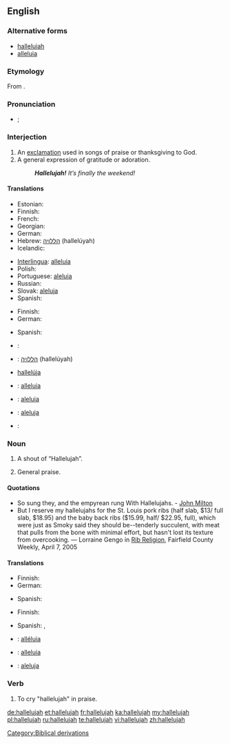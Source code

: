 ==English==

===Alternative forms===
* [[halleluiah]]<!--I don't know this one...--><!-- It's older, I think, and more phonetic --dmh -->
* [[alleluia]]

===Etymology===
From {{etyl|he}} {{term|הללויה|sc=Hebr||Praise [[Jah]]!|lang=he}}.

===Pronunciation===
* {{a|UK}} {{IPA|/ˈhæl.əˌluː.jə/|/hæl.ɪˈluː.jə/}}; {{SAMPA|/"h{l.@%lu:.j@/|/h{l.I"lu:.j@/}}

===Interjection===
{{en-intj}}

# An [[exclamation]] used in songs of praise or thanksgiving to God.
# A general expression of gratitude or adoration.
#: '''''Hallelujah!''' It’s finally the weekend!''

====Translations====
{{trans-top|exclamation to praise God}}
* Estonian: {{t|et|halleluuja}}
* Finnish: {{t+|fi|halleluja}}
* French: {{t+|fr|alléluia}}
* Georgian: {{t|ka|ალილუია|sc=Geor|xs=Georgian}}
* German: {{t+|de|halleluja}}
* Hebrew: [[הללויה]] (hallelúyah)
* Icelandic: {{t|is|hallelúja}}
{{trans-mid}}
* [[Interlingua]]: [[alleluia#Interlingua|alleluia]]
* Polish: {{t+|pl|alleluja}}
* Portuguese: [[aleluia]]
* Russian: {{t+|ru|аллилуйя}}
* Slovak: [[aleluja]]
* Spanish: {{t-|es|aleluya|f}}
{{trans-bottom}}

{{trans-top|general exclamation of gratitude}}
* Finnish: {{t+|fi|halleluja}}
* German: {{t+|de|Gott sei Dank}}
{{trans-mid}}
* Spanish: {{t-|es|aleluya|f}}
{{trans-bottom}}

{{checktrans-top}}
* {{ttbc|French}}: {{t+|fr|alléluia}}
* {{ttbc|Hebrew}}: [[הללויה]] (hallelúyah)
* {{ttbc|Icelandic}} [[hallelúja]]
* {{ttbc|Interlingua}}: [[alleluia#Interlingua|alleluia]]
* {{ttbc|Portuguese}}: [[aleluia]]
* {{ttbc|Slovak}}: [[aleluja]]
* {{ttbc|Spanish}}: {{t-|es|aleluya|f}}
{{trans-bottom}}

===Noun===
{{en-noun}}

# A shout of “Hallelujah”.
# {{context|plural}} General praise.

====Quotations====
* So sung they, and the empyrean rung With Hallelujahs. - [[w:John Milton|John Milton]]
* But I reserve my hallelujahs for the St. Louis pork ribs (half slab, $13/ full slab, $18.95) and the baby back ribs ($15.99, half/ $22.95, full), which were just as Smoky said they should be--tenderly succulent, with meat that pulls from the bone with minimal effort, but hasn't lost its texture from overcooking. &mdash; Lorraine Gengo in [http://www.fairfieldweekly.com/gbase/Dining/content?oid=oid:106817 Rib Religion], Fairfield County Weekly, April 7, 2005

====Translations====
{{trans-top|shout of Hallelujah}}
* Finnish: {{t+|fi|halleluja}}
* German: {{t+|de|Halleluja|n}}
{{trans-mid}}
* Spanish: {{t-|es|aleluya|m}}
{{trans-bottom}}

{{trans-top|general praise}}
* Finnish: {{t-|fi|ylistys}}
{{trans-mid}}
* Spanish: {{t-|es|felicitación|f}},  {{t|es|congratulación|f}}
{{trans-bottom}}

{{checktrans-top}}
* {{ttbc|French}}: [[alléluia]]
* {{ttbc|Interlingua}}: [[alleluia#Interlingua|alleluia]]
{{checktrans-mid}}
* {{ttbc|Slovak}}: [[aleluja]]
{{checktrans-bottom}}

===Verb===
{{en-verb}}

# {{intransitive}} To cry "hallelujah" in praise.

[[Category:Biblical derivations]]

[[de:hallelujah]]
[[et:hallelujah]]
[[fr:hallelujah]]
[[ka:hallelujah]]
[[my:hallelujah]]
[[pl:hallelujah]]
[[ru:hallelujah]]
[[te:hallelujah]]
[[vi:hallelujah]]
[[zh:hallelujah]]